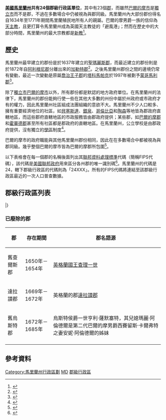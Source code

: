 {{NoteTA
 | G1 = USState
 | 1 = zh-hans:县; zh-hk:縣; zh-tw:郡;
 | 2 = zh-hans:萨默塞特; zh-hant:索美塞特;
 | 3 = zh-hans:多切斯特; zh-hant:多徹斯特;
 | 4 = zh-hans:哈福德; zh-hk:哈福德; zh-tw:哈福;
 | 5 = zh-hans:托尔伯特; zh-hant:塔爾博特;
 | 6 = zh-hans:伍斯特; zh-hant:烏斯特;
}}
{{Distinguish|馬利蘭縣}}
{{Infobox subdivision type
 | name               = 馬里蘭州郡級行政區
 | alt_name           =  
 | map                = [[File:Map_of_maryland_counties_hant-tw.png|300px]]
 | category           = 
 | territory          = {{flag|美國}}[[馬里蘭州|馬里蘭州]]
 | start_date         =
 | current_number     = 24（23[[郡_(美國)|郡]]1[[獨立市_(美國)|獨立市]]）
 | number_date        =
 | population_range   = 19,383人（[[肯特縣_(馬里蘭州)|肯特郡]]）至1,052,567人（[[蒙哥馬利縣_(馬里蘭州)|蒙哥馬利郡]]）（不計獨立市）
 | area_range         = 655平方公里（[[霍華德郡_(馬里蘭州)|霍華德郡]]）至1,800平方公里（[[烏斯特郡_(馬里蘭州)|烏斯特郡]]）（不計獨立市）
 | government         = {{link-en|美國地方政府#郡政府|Local government in the United States#County governments|郡政府}}
 | subdivision        = （郡）市、鎮、[[美國非建制屬地|非建制地區]]、[[人口普查指定地區|人口普查指定地區]]<br/>（獨立市）{{link-en|巴爾的摩市近鄰社區列表|List of Baltimore neighborhoods|近鄰社區}}
}}
'''[[美國|美國]][[馬里蘭州|馬里蘭州]]共有24個郡級行政區單位'''，其中有23個[[郡_(美國)|郡]]，而雖然[[巴爾的摩市|巴爾的摩市]]是[[獨立市_(美國)|獨立市]]而不是郡，不過在多數場合中仍被視為與郡同級。馬里蘭州內大部份郡份得名自1634年至1771年期間馬里蘭殖民地所有人{{link-en|巴爾的摩男爵|Baron Baltimore}}的親屬。巴爾的摩男爵一族的信仰為[[天主教|天主教]]，且{{link-en|第一代巴爾的摩男爵喬治·卡爾弗特|George Calvert, 1st Baron Baltimore}}更打算令馬里蘭州成為英國天主教徒的「避風港」；然而在歷史中的大部分時間，馬里蘭州的最大宗教都是[[新教|新教]]<ref>{{Cite book|title=Maryland: A Middle Temperament, 1634–1980|last=Brugger|first=Robert J.|publisher=[[約翰霍普金斯大學出版社|Johns Hopkins Press]]|year=1988|isbn=9780801854651|location=巴爾的摩}}</ref>。

== 歷史 ==
馬里蘭州最早建立的郡份是於1637年建立的[[聖瑪麗斯郡_(馬里蘭州)|聖瑪麗斯郡]]，而最近建立的郡份則是於1872年自[[阿利根尼縣_(馬里蘭州)|阿利根尼郡]]分離出來的[[加勒特縣|加勒特郡]]<ref name="Manual">{{Cite web|title=Counties|url=http://www.msa.md.gov/msa/mdmanual/01glance/html/county.html|accessdate=2019-06-24|author=|date=|format=|work=Maryland Manual Online|publisher={{link-en|馬里蘭州政府|Government of Maryland|Government of Maryland}}|language=en|archiveurl=https://web.archive.org/web/20190712051646/https://msa.maryland.gov/msa/mdmanual/01glance/html/county.html|archivedate=2019-07-12}}</ref>。之後馬里蘭州郡份之間的邊境仍常有變動，最近一次變動是原屬[[喬治王子郡_(馬里蘭州)|喬治王子郡]]的[[塔科馬帕克|塔科馬帕克]]於1997年被劃予[[蒙哥馬利縣_(馬里蘭州)|蒙哥馬利郡]]<ref>{{Cite news|last=Brown|first=Deneen L.|title=As Unification Nears, Takoma Park Residents Still a Divided People|work=[[The_Washington_Post|The Washington Post]]|pages=A1|date=1997-06-28|url=https://www.washingtonpost.com/wp-srv/local/daily/sept99/takoma062897.htm|accessdate=2019-06-24|language=en|publisher=|format=|archiveurl=https://web.archive.org/web/20190712051649/https://www.washingtonpost.com/wp-srv/local/daily/sept99/takoma062897.htm?noredirect=on|archivedate=2019-07-12|author=}}</ref>。

除了[[獨立市_(美國)|獨立市]][[巴爾的摩市|巴爾的摩市]]以外，所有郡份都是默認的地方政府單位。在馬里蘭州的法律下，馬里蘭州的郡份能夠行使一些在其他大多數的州份中屬於州政府或市政府才有的權力，因此馬里蘭州社區組成法團組織的意欲不大。馬里蘭州不少人口較多、擁有重要經濟地位的社區，如[[貝塞斯達_(馬里蘭州)|貝塞斯達]]、[[銀泉_(馬里蘭州)|銀泉]]、[[哥倫比亞_(馬里蘭州)|哥倫比亞]]和[[陶森|陶森]]等地皆為郡政府直轄地區，而這些郡府直轄地區的市政服務皆由郡政府提供；某些郡，如[[巴爾的摩郡_(馬里蘭州)|巴爾的摩郡]]和[[霍華德郡_(馬里蘭州)|霍華德郡]]甚至所有社區都是郡政府的直轄地區。在馬里蘭州，公立學校是由郡政府提供，沒有獨立的[[學區|學區]]制度<ref>{{Cite web|title=About the Maryland State Department of Education|url=http://www.marylandpublicschools.org/about/Pages/default.aspx|accessdate=2019-07-11|author=|date=|format=|work=[[馬里蘭州教育局|Maryland State Department of Education]]|publisher=Government of Maryland|language=en|archiveurl=https://web.archive.org/web/20190712051652/http://www.marylandpublicschools.org/about/Pages/default.aspx|archivedate=2019-07-12}}</ref>。

巴爾的摩市的政府職能與其他馬里蘭州郡份相同，因此在在多數場合中都被視為與郡同級。幾乎整個巴爾的摩市皆為巴爾的摩郡所包圍<ref>{{Cite journal|title=A Study of Scarlet: Red Robes and the Maryland Court of Appeals|author=Lamy, Rudolf B.|url=https://mdcourts.gov/sites/default/files/import/lawlib/aboutus/history/judgesrobes.pdf|journal=Maryland State Law Library|issue=|doi=|others=|year=2006|location=安那波利斯|volume=|page=|language=en|pmid=|archiveurl=https://web.archive.org/web/20190712051655/https://mdcourts.gov/sites/default/files/import/lawlib/aboutus/history/judgesrobes.pdf|archivedate=2019-07-12}}</ref>。

以下表格會在每一個郡的名稱後面列出其[[聯邦資料處理標準|聯邦資料處理標準]]代碼（簡稱FIPS代碼），該代碼是[[美國聯邦政府|美國聯邦政府]]用來區分各州郡的唯一識別碼<ref>{{Cite web|url= http://www.itl.nist.gov/fipspubs/fip6-4.htm|title=FIPS Publish 6-4|publisher=[[國家標準暨技術研究院|National Institute of Standards and Technology]]|accessdate=2019-04-11|deadurl=yes|archiveurl=https://web.archive.org/web/20130929074056/http://www.itl.nist.gov/fipspubs/fip6-4.htm|archivedate=2013-09-29|language=en}}</ref>。馬里蘭州的代碼是24，轄下郡級行政區的代碼則為「24XXX」。所有的FIPS代碼將連結至該郡級行政區最近的一次人口普查數據。

== 郡級行政區列表 ==
{{Countytabletop
| region_width =
| fips_ref = <ref name="FIPS">{{Cite web|url=http://www.epa.gov/enviro/html/codes/md.html|title=EPA County FIPS Code Listing|work=[[美國國家環境保護局|United States Environmental Protection Agency]]|accessdate=2018-02-23|deadurl=yes|archiveurl=https://web.archive.org/web/20040928115157/http://www.epa.gov/enviro/html/codes/md.html|archivedate=2004-09-28|language=en}}</ref>
| region_seat_title = [[郡治|郡治]]
| region_seat_width =
| region_seat_ref = <ref name="Manual"/><ref name="NACO">{{cite web|url=http://www.naco.org/Template.cfm?Section=Find_a_County&Template=/cffiles/counties/state.cfm&state.cfm&statecode=MD|title=NACo - Find a county|author=[[全國縣級協會|National Association of Counties]]|accessdate=2019-04-30|deadurl=yes|archiveurl=https://web.archive.org/web/20071025113200/http://www.naco.org/Template.cfm?Section=Find_a_County&Template=%2Fcffiles%2Fcounties%2Fstate.cfm&state.cfm&statecode=MD|archivedate=2007-10-25|language=en}}</ref>
| data2_title = 成立年份
| data2_width =
| data2_ref = <ref name="Manual"/><ref name="NACO"/>
| data3_title = 起源
| data3_width = 15%
| data3_ref =<ref name="Manual"/>
| data4_title =郡名語源
| data4_width = 25%
| data4_ref = <ref name="Manual"/><ref name="Orig">{{Cite book|last=Kane, Joseph & Aiken, Charles|title=The American Counties: Origins of County Names, Dates of Creation, and Population Data, 1950-2000|publisher={{link-en|萊曼和賴特菲爾德出版社|Rowman & Littlefield|Scarecrow Press}}|year=2004|url=http://books.google.com/books?id=yC9vFvCuW84C&pg=PA1&dq=Origins+of+County+Names#PPR24,M1|isbn=9780810850361|language=en|access-date=2013-07-18|archive-date=2015-03-20|archive-url=https://web.archive.org/web/20150320170421/http://books.google.com/books?id=yC9vFvCuW84C&pg=PA1&dq=Origins+of+County+Names#PPR24,M1|dead-url=no}}</ref>
| data4_unsortable =yes
| population_ref = （2018年）<ref name="NACO" /><ref>{{cite web|url=http://factfinder2.census.gov|title=American FactFinder|publisher=[[美國人口普查局|United States Census Bureau]]|date=|accessdate=2018-08-15|archiveurl=https://web.archive.org/web/20190620204346/http://factfinder2.census.gov/|archivedate=2019-06-20|language=en|dead-url=no}}</ref>
| area_ref = <ref name="NACO"/><ref name="QF">{{cite web|url=http://quickfacts.census.gov/qfd/maps/maryland_map.html|title=Maryland QuickFacts|work=United States Census Bureau|accessdate=2019-06-22|archiveurl=https://web.archive.org/web/20160217182010/http://quickfacts.census.gov/qfd/maps/maryland_map.html|archivedate=2016-02-17|language=en}}</ref>
| data5_title = 郡旗
| data5_width =
| data5_ref =
| data5_unsortable = yes
| data6_title = 郡徽
| data6_width =
| data6_ref =
| data6_unsortable = yes
}}
{{Countyrow|N=24|Num=001|Name=阿利根尼縣|Seat=坎伯蘭|Data2=1789年|Data3=華盛頓郡|Data4=土著[[萊納佩人|德拉瓦人]]的語言中的詞語「{{lang|del|oolikhanna}}」，意為「美麗的溪流」|Population=70975|Area=430|Data5=[[File:Flag_of_Allegany_County,_Maryland.png|125px]]|Data6=[[File:Seal_of_Allegany_County,_Maryland.png|75px]]|Map=Map of Maryland highlighting Allegany County.svg}}
{{Countyrow|N=24|Num=003|Name=安妮阿倫德爾縣|Seat=安那波利斯|Data2=1650年|Data3=聖瑪麗斯郡|Data4={{link-en|第二代巴爾的摩男爵西賽留斯·卡爾弗特|Cecil Calvert, 2nd Baron Baltimore}}之妻{{link-en|安妮·阿倫德爾|Anne Arundell}}<br/>1654年至1658年間曾由[[新教徒|新教徒]]移民以{{link-en|神聖的天意|Divine providence}}（{{lang|en|Divine providence}}）之名更名為「普羅維登斯郡」|Population=576031|Area=588|Data5=[[File:Flag_of_Anne_Arundel_County,_Maryland.svg|125px]]|Data6=[[File:Seal_of_Anne_Arundel_County,_Maryland.png|75px]]|Map=Map of Maryland highlighting Anne Arundel County.svg}}
{{Countyrow|N=24|Num=005|Name=巴爾的摩郡|Seat=陶森|Data2=1659年|Data3=未建立行政區劃之土地|Data4=第二代巴爾的摩男爵西賽留斯·卡爾弗特，[[馬里蘭殖民地|馬里蘭殖民地]]首任所有人|Population=828431|Area=682|Data5=[[File:Flag_of_Baltimore_County,_Maryland.svg|125px]]|Data6=[[File:Seal_of_Baltimore_County,_Maryland.svg|75px]]|Map=Map of Maryland highlighting Baltimore County.svg}}
{{Countyrow|N=24|Num=510|Type=City|Name=巴爾的摩市|Seat=巴爾的摩市|Data2=1851年|Data3=1729年建立<br/>1851年脫離巴爾的摩郡管轄|Data4=第二代巴爾的摩男爵西賽留斯·卡爾弗特，馬里蘭殖民地首任所有人|Population=602495|Area=92|Data5=[[File:Flag_of_Baltimore,_Maryland.svg|125px]]|Data6=[[File:Seal_of_Baltimore,_Maryland.png|75px]]|Map=Map of Maryland highlighting Baltimore City.svg}}
{{Countyrow|N=24|Num=009|Name=卡爾弗特縣|Seat=弗雷德里克王子城|Data2=1654年|Data3=未建立行政區劃之土地|Data4={{link-en|巴爾的摩男爵|Baron Baltimore|卡爾弗特家族}}<br/>原名「帕塔克森特郡」取自[[印第安人|印第安人]]中[[阿爾岡昆人|阿爾岡昆人]]的支系帕塔克森特人，1658年改為現名|Population=92003|Area=345|Data5=[[File:Flag_of_Calvert_County,_Maryland.svg|125px]]|Data6=[[File:Seal_of_Calvert_County,_Maryland.png|75px]]|Map=Map of Maryland highlighting Calvert County.svg}}
{{Countyrow|N=24|Num=011|Name=加羅林縣|Seat=登頓|Data2=1773年|Data3=多徹斯特郡和安妮女王郡|Data4={{link-en|第五代巴爾的摩男爵查爾斯·卡爾弗特|Charles Calvert, 5th Baron Baltimore}}之女加羅琳·伊登|Population=33304|Area=326|Data5=[[File:Flag_of_Caroline_County,_Maryland.svg|125px]]|Data6=[[File:Seal_of_Caroline_County,_Maryland.svg|75px]]|Map=Map of Maryland highlighting Caroline County.svg}}
{{Countyrow|N=24|Num=013|Name=卡洛爾縣|Seat=威斯敏斯特|Data2=1837年|Data3=巴爾的摩郡和弗雷德里克郡|Data4=[[美國參議員|美國參議員]]、《[[美國獨立宣言|美國獨立宣言]]》簽署人中唯一的[[天主教徒|天主教徒]][[查爾斯·卡羅爾|查爾斯·卡羅爾]]|Population=168429|Area=452|Data5=[[File:Flag_of_Carroll_County,_Maryland.png|125px]]|Data6=[[File:Seal_of_Carroll_County,_Maryland.png|75px]]|Map=Map of Maryland highlighting Carroll County.svg}}
{{Countyrow|N=24|Num=015|Name=塞西爾縣|Seat=埃爾克頓|Data2=1672年|Data3=巴爾的摩郡和肯特郡|Data4=第二代巴爾的摩男爵西賽留斯·卡爾弗特的[[盎格魯化|盎格魯化]]名字|Population=102826|Area=418|Data5=[[File:Flag_of_Cecil_County,_Maryland.gif|125px]]|Data6=[[File:Seal_of_Cecil_County,_Maryland.png|75px]]|Map=Map of Maryland highlighting Cecil County.svg}}
{{Countyrow|N=24|Num=017|Name=查爾斯縣|Seat=拉普拉塔|Data2=1658年|Data3=未建立行政區劃之土地|Data4={{link-en|第三代巴爾的摩男爵查爾斯·卡爾弗特|Charles Calvert, 3rd Baron Baltimore}}，馬里蘭殖民地第二任所有人|Population=161503|Area=643|Data5=[[File:Flag_of_Charles_County,_Maryland.png|125px]]|Data6=[[File:Seal_of_Charles_County,_Maryland.svg|75px]]|Map=Map of Maryland highlighting Charles County.svg}}
{{Countyrow|N=24|Num=019|Name=多爾切斯特縣|Seat=劍橋|Data2=1668年|Data3=未建立行政區劃之土地|Data4=[[英格蘭王國|英格蘭]]郡份[[多塞特郡|多塞特郡]]之郡治[[多爾切斯特|多爾切斯特]]<br/>{{link-en|多塞特伯爵|Earl of Dorset}}亦是卡爾弗特家族的朋友|Population=31998|Area=540|Data5=[[File:Flag_of_Dochester_County,_Maryland.png|125px]]|Data6=[[File:Seal_of_Dorchester_County,_Maryland.png|75px]]|Map=Map of Maryland highlighting Dorchester County.svg}}
{{Countyrow|N=24|Num=021|Name=弗雷德里克縣|Seat=弗雷德里克|Data2=1748年|Data3=喬治王子郡|Data4={{link-en|第六代巴爾的摩男爵弗雷德里克·卡爾弗特|Frederick Calvert, 6th Baron Baltimore}}，馬里蘭殖民地末任所有人|Population=255648|Area=667|Data5=[[File:Flag_of_Frederick_County,_Maryland.png|125px]]|Data6=[[File:Seal_of_Frederick_County,_Maryland.png|75px]]|Map=Map of Maryland highlighting Frederick County.svg}}
{{Countyrow|N=24|Num=023|Name=加勒特縣|Seat=奧克蘭|Data2=1872年|Data3=阿利根尼郡|Data4=[[巴爾的摩與俄亥俄鐵路|巴爾的摩與俄亥俄鐵路]]主席{{link-en|約翰·沃克·加勒特|John Work Garrett}}|Population=29163|Area=656|Data5=[[File:Flag_of_Garrett_County,_Maryland.svg|125px]]|Data6=[[File:Seal_of_Garrett_County,_Maryland.svg|75px]]|Map=Map of Maryland highlighting Garrett County.svg}}
{{Countyrow|N=24|Num=025|Name=哈福郡|Seat=貝萊爾|Data2=1773年|Data3=巴爾的摩郡|Data4=第六代巴爾的摩男爵弗雷德里克·卡爾弗特的私生子{{link-en|亨利·哈福|Henry Harford}}|Population=253956|Area=527|Data5=[[File:Flag_of_Harford_County,_Maryland.png|125px]]|Data6=[[File:Seal_of_Harford_County,_Maryland.svg|75px]]|Map=Map of Maryland highlighting Harford County.svg}}
{{Countyrow|N=24|Num=027|Name=霍華德縣|Seat=埃利科特城|Data2=1851年|Data3=安妮阿倫德爾郡和巴爾的摩郡|Data4=[[美國獨立戰爭|美國獨立戰爭]]軍官、{{link-en|馬里蘭州州長|Governor of Maryland}}{{link-en|約翰·伊格爾·霍華德|John E. Howard}}|Population=323196|Area=254|Data5=[[File:Flag_of_Howard_County,_Maryland.svg|125px]]|Data6=[[File:Seal_of_Howard_County,_Maryland.png|75px]]|Map=Map of Maryland highlighting Howard County.svg}}
{{Countyrow|N=24|Num=029|Name=肯特縣|Seat=切斯特頓|Data2=1642年|Data3=未建立行政區劃之土地|Data4=英格蘭的[[郡_(英格蘭)|郡]][[肯特郡|肯特郡]]|Population=19383|Area=414|Data5=[[File:Flag_of_Kent_County,_Maryland.gif|125px]]|Data6=[[File:Seal_of_Kent_County,_Maryland.gif|75px]]|Map=Map of Maryland highlighting Kent County.svg}}
{{Countyrow|N=24|Num=031|Name=蒙哥馬利縣|Seat=羅克維爾|Data2=1776年|Data3=弗雷德里克郡|Data4=美國獨立戰爭軍官[[理察·蒙哥馬利|理察·蒙哥馬利]]|Population=1052567|Area=507|Data5=[[File:Flag_of_Montgomery_County,_Maryland.svg|125px]]|Data6=[[File:Seal_of_Montgomery_County,_Maryland.svg|75px]]|Map=Map of Maryland highlighting Montgomery County.svg}}
{{Countyrow|N=24|Num=033|Name=喬治王子縣|Seat=上馬爾伯勒|Data2=1696年|Data3=卡爾弗特郡和查爾斯郡|Data4=[[大不列顛王國|大不列顛王國]]君主[[安妮_(英國女王)|安妮女王]]的丈夫[[丹麥的喬治王子|喬治王子]]|Population=909308|Area=498|Data5=[[File:Flag_of_Prince_George's_County,_Maryland_(1963–present).svg|125px]]|Data6=[[File:Seal_of_Prince_George's_County,_Maryland.svg|75px]]|Map=Map of Maryland highlighting Prince George's County.svg}}
{{Countyrow|N=24|Num=035|Name=安妮女王縣|Seat=申特維|Data2=1706年|Data3=塔爾博特郡|Data4=大不列顛王國君主安妮女王|Population=50251|Area=510|Data5=[[File:Flag_of_Queen_Anne's_County,_Maryland.gif|125px]]|Data6=[[File:Seal_of_Queen_Anne's_County,_Maryland.png|75px]]|Map=Map of Maryland highlighting Queen Anne's County.svg}}
{{Countyrow|N=24|Num=037|Name=聖瑪麗斯縣|Seat=倫納德頓|Data2=1637年|Data3=未建立行政區劃之土地<br/>1654年至1658年間曾更名為波托馬克郡|Data4=[[馬利亞_(耶穌的母親)|聖母瑪利亞]]<br/>第一個以天主教相關事物命名的郡份|Population=112664|Area=611|Data5=[[File:Flag_of_St._Mary's_County,_Maryland.png|125px]]|Data6=[[File:Seal_of_St._Mary's_County,_Maryland.png|75px]]|Map=Map of Maryland highlighting Saint Mary's County.svg}}
{{Countyrow|N=24|Num=039|Name=薩默塞特縣|Seat=安妮公主鎮|Data2=1666年|Data3=未建立行政區劃之土地|Data4=第二代巴爾的摩男爵西賽留斯·卡爾弗特的嫂嫂薩默塞特夫人瑪麗|Population=25675|Area=611|Data5=[[File:Flag_of_Somerset_County,_Maryland.svg|125px]]|Data6=[[File:Seal_of_Somerset_County,_Maryland.png|75px]]|Map=Map of Maryland highlighting Somerset County.svg}}
{{Countyrow|N=24|Num=041|Name=塔爾博特縣|Seat=伊斯頓|Data2=1662年|Data3=肯特郡|Data4=第二代巴爾的摩男爵西賽留斯·卡爾弗特的姊妹塔爾博特夫人格雷斯|Population=36968|Area=477|Data5=[[File:Flag_of_Talbot_County,_Maryland.svg|125px]]|Data6=[[File:Seal_of_Talbot_County,_Maryland.png|75px]]|Map=Map of Maryland highlighting Talbot County.svg}}
{{Countyrow|N=24|Num=043|Name=華盛頓縣|Seat=黑格斯敦|Data2=1776年|Data3=弗雷德里克郡|Data4=首任[[美國總統|美國總統]][[喬治·華盛頓|喬治·華盛頓]]|Population=150926|Area=468|Data5=[[File:Flag_of_Washington_County,_Maryland.svg|125px]]|Data6={{N/A|暫缺<br/>自由版權圖片}}|Map=Map of Maryland highlighting Washington County.svg}}
{{Countyrow|N=24|Num=045|Name=威科米科縣|Seat=索爾茲伯里|Data2=1867年|Data3=薩默塞特郡和烏斯特郡|Data4=位於馬里蘭州東部的河流{{link-en|威科米科河 (馬里蘭州東部)|Wicomico River (Maryland eastern shore)|威科米科河}}<br/>在土著德拉瓦人的語言中，詞語「{{lang|del|wicko mekee}}」意為「建築房屋之地」，可能是指當地的一些定居點|Population=103195|Area=400|Data5=[[File:Flag_of_Wicomico_County,_Maryland.gif|125px]]|Data6=[[File:Seal_of_Wicomico_County,_Maryland.png|75px]]|Map=Map of Maryland highlighting Wicomico County.svg}}
{{Countyrow|N=24|Num=047|Name=烏斯特縣|Seat=斯諾希爾|Data2=1742年|Data3=薩默塞特郡|Data4={{link-en|烏斯特侯爵一世亨利·薩默塞特|Henry Somerset, 1st Marquess of Worcester}}，其兒媳瑪麗·阿倫德爾是第二代巴爾的摩男爵西賽留斯·卡爾弗特之妻安妮·阿倫德爾的姊妹|Population=51823|Area=695|Data5=[[File:Flag_of_Worcester_County,_Maryland.svg|125px]]|Data6=[[File:Seal_of_Worcester_County,_Maryland.png|75px]]|Map=Map of Maryland highlighting Worcester County.svg}}
|}

=== 已廢除的郡 ===
{| class="wikitable" style="text-align:center;"
|-
! 郡
! 存在期間
! 郡名語源
|-
| 舊查爾斯郡
| 1650年－1654年
| [[英格蘭國王|英格蘭國王]][[查理一世_(英格蘭)|查理一世]]
|-
| 達拉謨郡
| 1669年－1672年
| 英格蘭的郡[[達拉謨郡|達拉謨郡]]
|-
| 舊烏斯特郡
| 1672年－1685年
| 烏斯特侯爵一世亨利·薩默塞特，其兒媳瑪麗·阿倫德爾是第二代巴爾的摩男爵西賽留斯·卡爾弗特之妻安妮·阿倫德爾的姊妹
|-
|}

== 參考資料 ==
{{reflist}}

{{馬里蘭州}}
{{美國各州行政區劃}}

[[Category:馬里蘭州行政區劃|Category:馬里蘭州行政區劃]]
[[Category:美国各州行政区划|MD]]
[[Category:馬里蘭州地理相關列表|郡級行政區]]
{{Featured list}}